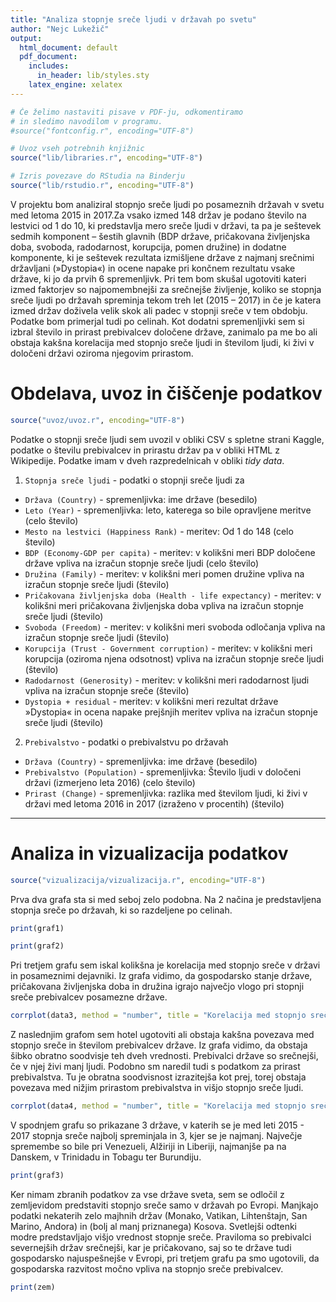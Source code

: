 ```yaml
---
title: "Analiza stopnje sreče ljudi v državah po svetu"
author: "Nejc Lukežič"
output:
  html_document: default
  pdf_document:
    includes:
      in_header: lib/styles.sty
    latex_engine: xelatex
---
```

```r
# Če želimo nastaviti pisave v PDF-ju, odkomentiramo
# in sledimo navodilom v programu.
#source("fontconfig.r", encoding="UTF-8")

# Uvoz vseh potrebnih knjižnic
source("lib/libraries.r", encoding="UTF-8")
```

```r
# Izris povezave do RStudia na Binderju
source("lib/rstudio.r", encoding="UTF-8")
```

V projektu bom analiziral stopnjo sreče ljudi po posameznih državah v svetu med letoma 2015 in 2017.Za vsako izmed 148 držav je podano število na lestvici od 1 do 10, ki predstavlja mero sreče ljudi v državi, ta pa je seštevek sedmih komponent – šestih glavnih (BDP države, pričakovana življenjska doba, svoboda, radodarnost, korupcija, pomen družine) in dodatne komponente, ki je seštevek rezultata izmišljene države z najmanj srečnimi državljani (»Dystopia«) in ocene napake pri končnem rezultatu vsake države, ki jo da prvih 6 spremenljivk. Pri tem bom skušal ugotoviti kateri izmed faktorjev so najpomembnejši za srečnejše življenje, koliko se stopnja sreče ljudi po državah spreminja tekom treh let (2015 – 2017) in če je katera izmed držav doživela velik skok ali padec v stopnji sreče v tem obdobju. Podatke bom primerjal tudi po celinah. Kot dodatni spremenljivki sem si izbral število in prirast prebivalcev določene države, zanimalo pa me bo ali obstaja kakšna korelacija med stopnjo sreče ljudi in številom ljudi, ki živi v določeni državi oziroma njegovim prirastom.


# Obdelava, uvoz in čiščenje podatkov

```r
source("uvoz/uvoz.r", encoding="UTF-8")
```

Podatke o stopnji sreče ljudi sem uvozil v obliki CSV s spletne strani Kaggle, podatke o številu prebivalcev in prirastu držav pa v obliki HTML z Wikipedije. Podatke imam v dveh razpredelnicah v obliki *tidy data*.

1. `Stopnja sreče ljudi` - podatki o stopnji sreče ljudi za
  - `Država (Country)` - spremenljivka: ime države (besedilo)
  - `Leto (Year)` - spremenljivka: leto, katerega so bile opravljene meritve (celo število)
  - `Mesto na lestvici (Happiness Rank)` - meritev: Od 1 do 148 (celo število)
  - `BDP (Economy-GDP per capita)` - meritev: v kolikšni meri BDP določene države vpliva na izračun stopnje sreče ljudi (celo število)
  - `Družina (Family)` - meritev: v kolikšni meri pomen družine vpliva na izračun stopnje sreče ljudi (število)
  - `Pričakovana življenjska doba (Health - life expectancy)` - meritev: v kolikšni meri pričakovana življenjska doba vpliva na izračun stopnje sreče ljudi (število)
  - `Svoboda (Freedom)` - meritev: v kolikšni meri svoboda odločanja vpliva na izračun stopnje sreče ljudi (število)
  - `Korupcija (Trust - Government corruption)` - meritev: v kolikšni meri korupcija (oziroma njena odsotnost) vpliva na izračun stopnje sreče ljudi (število)
  - `Radodarnost (Generosity)` - meritev: v kolikšni meri radodarnost ljudi vpliva na izračun stopnje sreče (število)
  - `Dystopia + residual` - meritev: v kolikšni meri rezultat države »Dystopia« in ocena napake prejšnjih meritev vpliva na izračun stopnje sreče ljudi (število)
  
  
2. `Prebivalstvo` - podatki o prebivalstvu po državah
  - `Država (Country)` - spremenljivka: ime države (besedilo)
  - `Prebivalstvo (Population)` - spremenljivka: Število ljudi v določeni državi (izmerjeno leta 2016) (celo število)
  - `Prirast (Change)` - spremenljivka: razlika med številom ljudi, ki živi v državi med letoma 2016 in 2017 (izraženo v procentih) (število)


***

# Analiza in vizualizacija podatkov

```r
source("vizualizacija/vizualizacija.r", encoding="UTF-8")
```

Prva dva grafa sta si med seboj zelo podobna. Na 2 načina je predstavljena stopnja sreče po državah, ki so razdeljene po celinah.

```r
print(graf1)
```

```r
print(graf2)
```

Pri tretjem grafu sem iskal kolikšna je korelacija med stopnjo sreče v državi in posameznimi dejavniki. Iz grafa vidimo, da gospodarsko stanje države, pričakovana življenjska doba in družina igrajo največjo vlogo pri stopnji sreče prebivalcev posamezne države.

```r
corrplot(data3, method = "number", title = "Korelacija med stopnjo srečo in dejavniki")
```

Z naslednjim grafom sem hotel ugotoviti ali obstaja kakšna povezava med stopnjo sreče in številom prebivalcev države. Iz grafa vidimo, da obstaja šibko obratno soodvisje teh dveh vrednosti. Prebivalci države so srečnejši, če v njej živi manj ljudi. Podobno sm naredil tudi s podatkom za prirast prebivalstva. Tu je obratna soodvisnost izrazitejša kot prej, torej obstaja povezava med nižjim prirastom prebivalstva in višjo stopnjo sreče ljudi.
```r
corrplot(data4, method = "number", title = "Korelacija med stopnjo sreče in številom prebivalstva")
```

V spodnjem grafu so prikazane 3 države, v katerih se je med leti 2015 - 2017 stopnja sreče najbolj spreminjala in 3, kjer se je najmanj. Največje spremembe so bile pri Venezueli, Alžiriji in Liberiji, najmanjše pa na Danskem, v Trinidadu in Tobagu ter Burundiju.

```r
print(graf3)
```

Ker nimam zbranih podatkov za vse države sveta, sem se odločil z zemljevidom predstaviti stopnjo sreče samo v državah po Evropi. Manjkajo podatki nekaterih zelo majhnih držav (Monako, Vatikan, Lihtenštajn, San Marino, Andora) in (bolj al manj priznanega) Kosova.
Svetlejši odtenki modre predstavljajo višjo vrednost stopnje sreče. Praviloma so prebivalci severnejših držav srečnejši, kar je pričakovano, saj so te države tudi gospodarsko najuspešnejše v Evropi, pri tretjem grafu pa smo ugotovili, da gospodarska razvitost močno vpliva na stopnjo sreče prebivalcev.
```r
print(zem)
```

